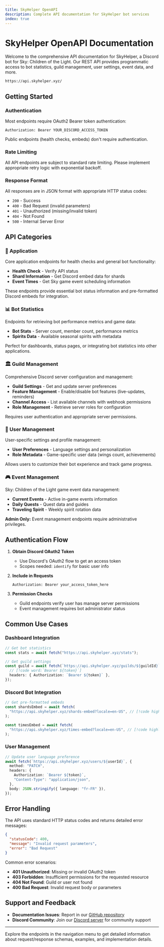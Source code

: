 ---
title: SkyHelper OpenAPI
description: Complete API documentation for SkyHelper bot services
index: true
---


# SkyHelper OpenAPI Documentation

Welcome to the comprehensive API documentation for SkyHelper, a Discord bot for Sky: Children of the Light. Our REST API provides programmatic access to bot statistics, guild management, user settings, event data, and more.

```bash title="BaseURL"
https://api.skyhelper.xyz/
```

## Getting Started

### Authentication

Most endpoints require OAuth2 Bearer token authentication:

```http
Authorization: Bearer YOUR_DISCORD_ACCESS_TOKEN
```

Public endpoints (health checks, embeds) don't require authentication.

### Rate Limiting

All API endpoints are subject to standard rate limiting. Please implement appropriate retry logic with exponential backoff.

### Response Format

All responses are in JSON format with appropriate HTTP status codes:

- `200` - Success
- `400` - Bad Request (invalid parameters)
- `401` - Unauthorized (missing/invalid token)
- `404` - Not Found
- `500` - Internal Server Error

## API Categories

### 🔧 Application

Core application endpoints for health checks and general bot functionality:

- **Health Check** - Verify API status
- **Shard Information** - Get Discord embed data for shards
- **Event Times** - Get Sky game event scheduling information

These endpoints provide essential bot status information and pre-formatted Discord embeds for integration.

### 📊 Bot Statistics

Endpoints for retrieving bot performance metrics and game data:

- **Bot Stats** - Server count, member count, performance metrics
- **Spirits Data** - Available seasonal spirits with metadata

Perfect for dashboards, status pages, or integrating bot statistics into other applications.

### 🏛️ Guild Management

Comprehensive Discord server configuration and management:

- **Guild Settings** - Get and update server preferences
- **Feature Management** - Enable/disable bot features (live-updates, reminders)
- **Channel Access** - List available channels with webhook permissions
- **Role Management** - Retrieve server roles for configuration

Requires user authentication and appropriate server permissions.

### 👤 User Management

User-specific settings and profile management:

- **User Preferences** - Language settings and personalization
- **Role Metadata** - Game-specific user data (wings count, achievements)

Allows users to customize their bot experience and track game progress.

### 🎮 Event Management

Sky: Children of the Light game event data management:

- **Current Events** - Active in-game events information
- **Daily Quests** - Quest data and guides
- **Traveling Spirit** - Weekly spirit rotation data

<Callout type="warn">**Admin Only:** Event management endpoints require administrative privileges.</Callout>

## Authentication Flow

1. **Obtain Discord OAuth2 Token**

   - Use Discord's OAuth2 flow to get an access token
   - Scopes needed: `identify` for basic user info

2. **Include in Requests**

   ```http
   Authorization: Bearer your_access_token_here
   ```

3. **Permission Checks**
   - Guild endpoints verify user has manage server permissions
   - Event management requires bot administrator status

## Common Use Cases

### Dashboard Integration

```typescript
// Get bot statistics
const stats = await fetch("https://api.skyhelper.xyz/stats");

// Get guild settings
const guild = await fetch(`https://api.skyhelper.xyz/guilds/${guildId}`, {
  // [!code word:`Bearer ${token}`]
  headers: { Authorization: `Bearer ${token}` },
});
```

### Discord Bot Integration

```typescript
// Get pre-formatted embeds
const shardsEmbed = await fetch(
  "https://api.skyhelper.xyz/shards-embed?locale=en-US", // [!code highlight]
);

const timesEmbed = await fetch(
  "https://api.skyhelper.xyz/times-embed?locale=en-US", // [!code highlight]
);
```

### User Management

```typescript
// Update user language preference
await fetch(`https://api.skyhelper.xyz/users/${userId}`, {
  method: "PATCH",
  headers: {
    Authorization: `Bearer ${token}`,
    "Content-Type": "application/json",
  },
  body: JSON.stringify({ language: "fr-FR" }),
});
```

## Error Handling

The API uses standard HTTP status codes and returns detailed error messages:

```json
{
  "statusCode": 400,
  "message": "Invalid request parameters",
  "error": "Bad Request"
}
```

Common error scenarios:

- **401 Unauthorized**: Missing or invalid OAuth2 token
- **403 Forbidden**: Insufficient permissions for the requested resource
- **404 Not Found**: Guild or user not found
- **400 Bad Request**: Invalid request body or parameters

## Support and Feedback

- **Documentation Issues**: Report in our [GitHub repository](https://github.com/imnaiyar/SkyHelper)
- **Discord Community**: Join our [Discord server](https://discord.com/invite/2rjCRKZsBb) for community support

---

Explore the endpoints in the navigation menu to get detailed information about request/response schemas, examples, and implementation details.
